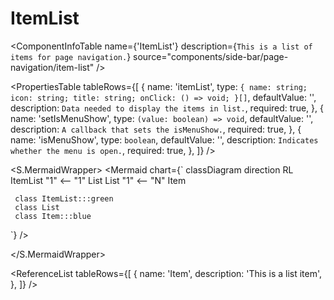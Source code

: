 

<Meta title="ApplicationModel/Components/Sidebar/PageNavigation/ItemList/docs" />

# ItemList

<ComponentInfoTable
  name={'ItemList'}
  description={`This is a list of items for page navigation.`}
  source="components/side-bar/page-navigation/item-list"
/>

<PropertiesTable
  tableRows={[
    {
      name: 'itemList',
      type: `{
              name: string;
              icon: string;
              title: string;
              onClick: () => void;
            }[]`,
      defaultValue: '',
      description: `Data needed to display the items in list.`,
      required: true,
    },
    {
      name: 'setIsMenuShow',
      type: `(value: boolean) => void`,
      defaultValue: '',
      description: `A callback that sets the isMenuShow.`,
      required: true,
    },
    {
      name: 'isMenuShow',
      type: `boolean`,
      defaultValue: '',
      description: `Indicates whether the menu is open.`,
      required: true,
    },
  ]}
/>

<S.MermaidWrapper>
<Mermaid
  chart={`
     classDiagram
     direction RL
     ItemList "1" <-- "1" List
     List "1" <-- "N" Item

     class ItemList:::green
     class List
     class Item:::blue

`}
/>

</S.MermaidWrapper>

<ReferenceList
  tableRows={[
    {
      name: 'Item',
      description: 'This is a list item',
    },
  ]}
/>
